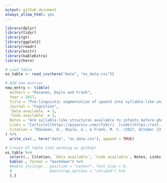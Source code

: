 ```yaml
---
output: github_document
always_allow_html: yes
---
```


```r
library(dplyr) 
library(tidyr)
library(gt)
library(ggplot2)
library(readr)
library(knitr)
library(kableExtra)
library(here)
```

```r
# Load table
os_table <- read_csv(here("data", "os_data.csv"))
```


```r
# Add new entries
new_entry <- tibble(
  Authors = "Rasanen, Doyle and Frank", 
  Year = 2017, 
  Title = "Pre-linguistic segmentation of speech into syllable-like units", 
  Journal = "Cognition", 
  `Data available` = 1, 
  `Code available` = 1, 
  Notes = "Are syllable-like structures available to infants before phonological development?", 
  Links = "[article](https://psyarxiv.com/cfy9r/)  [code](https://osf.io/86wmj/)", 
  Citation = "Räsänen, O., Doyle, G., & Frank, M. C. (2017, October 23). Pre-linguistic segmentation of speech into syllable-like units. https://doi.org/10.31234/osf.io/cfy9r"
) %>% 
  write_csv(., here("data", "os_data.csv"), append = TRUE)
```


```r
# Create GT table (not working w/ github)
os_table %>% 
  select(., Citation, `Data available`, `Code available`, Notes, Links) %>% 
  kable(., format = "markdown") %>% 
  #kable_styling(., position = "center", font_size = 9, 
  #                 bootstrap_options = "striped") %>% 
  {.}
```
